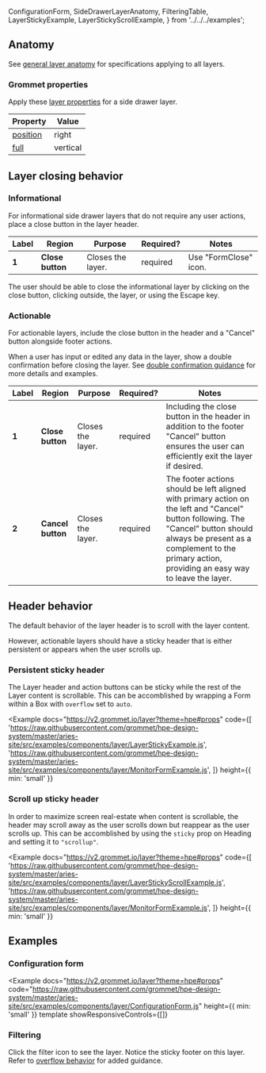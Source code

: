   ConfigurationForm,
  SideDrawerLayerAnatomy,
  FilteringTable,
  LayerStickyExample,
  LayerStickyScrollExample,
} from '../../../examples';

## Anatomy

See [general layer anatomy](/components/layer#anatomy) for specifications applying to all layers.

### Grommet properties

Apply these [layer properties](https://v2.grommet.io/layer#props) for a side drawer layer.

| Property                                         | Value    |
| ------------------------------------------------ | -------- |
| [position](https://v2.grommet.io/layer#position) | right    |
| [full](https://v2.grommet.io/layer#full)         | vertical |

## Layer closing behavior

### Informational

For informational side drawer layers that do not require any user actions, place a close button in the layer header.

<Example plain>
  <SideDrawerLayerAnatomy informational />
</Example>

| Label | Region           | Purpose           | Required? | Notes                 |
| ----- | ---------------- | ----------------- | --------- | --------------------- |
| **1** | **Close button** | Closes the layer. | required  | Use "FormClose" icon. |

The user should be able to close the informational layer by clicking on the close button, clicking outside, the layer, or using the Escape key.

### Actionable

For actionable layers, include the close button in the header and a "Cancel" button alongside footer actions.

When a user has input or edited any data in the layer, show a double confirmation before closing the layer. See [double confirmation guidance](/components/layer#avoid-losing-users-work) for more details and examples.

<Example plain>
  <SideDrawerLayerAnatomy />
</Example>

| Label | Region            | Purpose           | Required? | Notes                                                                                                                                                                                                                                  |
| ----- | ----------------- | ----------------- | --------- | -------------------------------------------------------------------------------------------------------------------------------------------------------------------------------------------------------------------------------------- |
| **1** | **Close button**  | Closes the layer. | required  | Including the close button in the header in addition to the footer "Cancel" button ensures the user can efficiently exit the layer if desired.                                                                                         |
| **2** | **Cancel button** | Closes the layer. | required  | The footer actions should be left aligned with primary action on the left and "Cancel" button following. The "Cancel" button should always be present as a complement to the primary action, providing an easy way to leave the layer. |

## Header behavior

The default behavior of the layer header is to scroll with the layer content.

However, actionable layers should have a sticky header that is either persistent or appears when the user scrolls up.

### Persistent sticky header

The Layer header and action buttons can be sticky while the rest of the Layer content is scrollable. This can be accomblished by wrapping a Form within a Box with `overflow` set to `auto`.

<Example
  docs="https://v2.grommet.io/layer?theme=hpe#props"
  code={[
    'https://raw.githubusercontent.com/grommet/hpe-design-system/master/aries-site/src/examples/components/layer/LayerStickyExample.js',
    'https://raw.githubusercontent.com/grommet/hpe-design-system/master/aries-site/src/examples/components/layer/MonitorFormExample.js',
  ]}
  height={{ min: 'small' }}
>
  <LayerStickyExample />
</Example>

### Scroll up sticky header

In order to maximize screen real-estate when content is scrollable, the header may scroll away as the user scrolls down but reappear as the user scrolls up. This can be accomblished by using the `sticky` prop
on Heading and setting it to `"scrollup"`.

<Example
  docs="https://v2.grommet.io/layer?theme=hpe#props"
  code={[
    'https://raw.githubusercontent.com/grommet/hpe-design-system/master/aries-site/src/examples/components/layer/LayerStickyScrollExample.js',
    'https://raw.githubusercontent.com/grommet/hpe-design-system/master/aries-site/src/examples/components/layer/MonitorFormExample.js',
  ]}
  height={{ min: 'small' }}
>
  <LayerStickyScrollExample />
</Example>

## Examples

### Configuration form

<Example
  docs="https://v2.grommet.io/layer?theme=hpe#props"
  code="https://raw.githubusercontent.com/grommet/hpe-design-system/master/aries-site/src/examples/components/layer/ConfigurationForm.js"
  height={{ min: 'small' }}
  template
  showResponsiveControls={[]}
>
  <ConfigurationForm />
</Example>

### Filtering

Click the filter icon to see the layer. Notice the sticky footer on this layer. Refer to [overflow behavior](/components/layer#overflow-behavior) for added guidance.

<Example template showResponsiveControls={[]}>
  <FilteringTable />
</Example>
